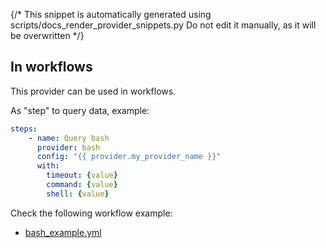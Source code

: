 {/* This snippet is automatically generated using scripts/docs_render_provider_snippets.py
Do not edit it manually, as it will be overwritten */}


## In workflows

This provider can be used in workflows.


As "step" to query data, example:
```yaml
steps:
    - name: Query bash
      provider: bash
      config: "{{ provider.my_provider_name }}"
      with:
        timeout: {value}
        command: {value}
        shell: {value}
```





Check the following workflow example:
- [bash_example.yml](https://github.com/keephq/keep/blob/main/examples/workflows/bash_example.yml)
